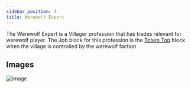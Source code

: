 ```yaml
---
sidebar_position: 4
title: Werewolf Export
---
```




The Werewolf Expert is a Villager profession that has trades relevant for werewolf player.
The Job block for this profession is the [Totem Top](https://github.com/TeamLapen/Vampirism/wiki/Blocks#village-totem-topbase) block when the village is controlled by the werewolf faction

## Images
<img src={image} width={300} alt="image"/>
